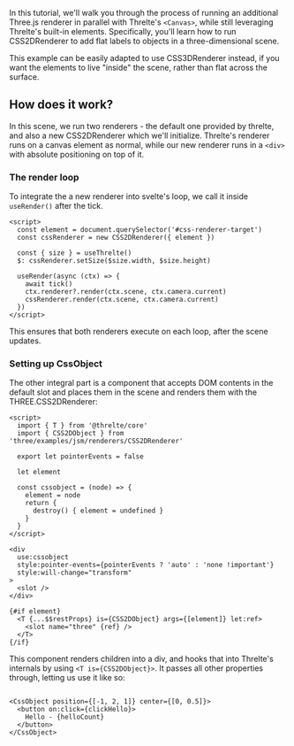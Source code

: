 In this tutorial, we'll walk you through the process of running an additional Three.js renderer in parallel with Threlte's `<Canvas>`, while still leveraging Threlte's built-in elements. Specifically, you'll learn how to run CSS2DRenderer to add flat labels to objects in a three-dimensional scene.

This example can be easily adapted to use CSS3DRenderer instead, if you want the elements to live "inside" the scene, rather than flat across the surface.

<Example path="renderers/CSS2DRenderer" />

## How does it work?

In this scene, we run two renderers - the default one provided by threlte, and also a new CSS2DRenderer which we'll initialize. Threlte's renderer runs on a canvas element as normal, while our new renderer runs in a `<div>` with absolute positioning on top of it.

### The render loop

To integrate the a new renderer into svelte's loop, we call it inside `useRender()` after the tick.

```svelte title="Scene.svelte"
<script>
  const element = document.querySelector('#css-renderer-target')
  const cssRenderer = new CSS2DRenderer({ element })

  const { size } = useThrelte()
  $: cssRenderer.setSize($size.width, $size.height)

  useRender(async (ctx) => {
    await tick()
    ctx.renderer?.render(ctx.scene, ctx.camera.current)
    cssRenderer.render(ctx.scene, ctx.camera.current)
  })
</script>
```

This ensures that both renderers execute on each loop, after the scene updates.

### Setting up CssObject

The other integral part is a component that accepts DOM contents in the default slot and places them in the scene and renders them with the THREE.CSS2DRenderer:

```svelte title="CssObject.svelte"
<script>
  import { T } from '@threlte/core'
  import { CSS2DObject } from 'three/examples/jsm/renderers/CSS2DRenderer'

  export let pointerEvents = false

  let element

  const cssobject = (node) => {
    element = node
    return {
      destroy() { element = undefined }
    }
  }
</script>

<div
  use:cssobject
  style:pointer-events={pointerEvents ? 'auto' : 'none !important'}
  style:will-change="transform"
>
  <slot />
</div>

{#if element}
  <T {...$$restProps} is={CSS2DObject} args={[element]} let:ref>
    <slot name="three" {ref} />
  </T>
{/if}
```

This component renders children into a div, and hooks that into Threlte's internals by using `<T is={CSS2DObject}>`. It passes all other properties through, letting us use it like so:

```svelte

<CssObject position={[-1, 2, 1]} center={[0, 0.5]}>
  <button on:click={clickHello}>
    Hello - {helloCount}
  </button>
</CssObject>
```
